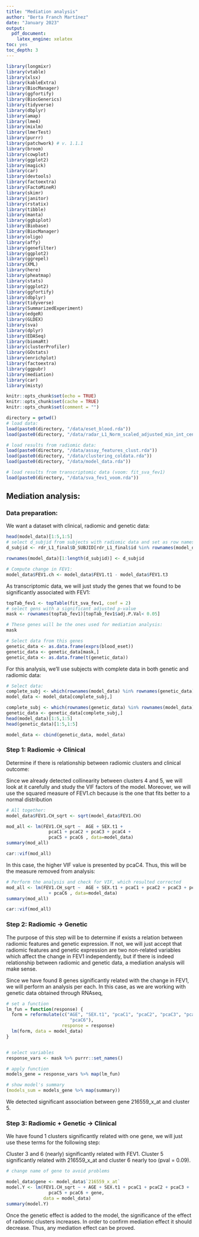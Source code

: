```yaml
---
title: "Mediation analysis"
author: "Berta Franch Martínez"
date: "January 2023"
output: 
  pdf_document: 
    latex_engine: xelatex
toc: yes
toc_depth: 3    
---
```


```r
library(longmixr)
library(vtable)
library(xlsx)
library(kableExtra)
library(BiocManager)
library(ggfortify)
library(BiocGenerics)
library(tidyverse)
library(dbplyr)
library(amap)
library(lme4)
library(mixlm)
library(lmerTest)
library(purrr)
library(patchwork) # v. 1.1.1
library(broom)
library(cowplot)
library(ggplot2)
library(magick)
library(car)
library(devtools)
library(factoextra)
library(FactoMineR)
library(skimr)
library(janitor)
library(rstatix)
library(tibble)
library(manta)
library(ggbiplot)
library(Biobase)
library(BiocManager)
library(oligo)
library(affy)
library(genefilter)
library(ggplot2)
library(ggrepel)
library(XML)
library(here)
library(pheatmap)
library(stats)
library(ggplot2)
library(ggfortify)
library(dbplyr)
library(tidyverse)
library(SummarizedExperiment)
library(edgeR)
library(GLDEX)
library(sva)
library(dplyr)
library(EDASeq)
library(biomaRt)
library(clusterProfiler)
library(GOstats)
library(enrichplot)
library(factoextra)
library(ggpubr)
library(mediation)
library(car)
library(misty)
```
```r
knitr::opts_chunk$set(echo = TRUE)
knitr::opts_chunk$set(cache = TRUE)
knitr::opts_chunk$set(comment = "")
```

\pagebreak

```r
directory = getwd()
# load data:
load(paste0(directory, "/data/eset_blood.rda"))
load(paste0(directory, "/data/radar_L1_Norm_scaled_adjusted_min_int_center_final.rda"))

# load results from radiomic data:
load(paste0(directory, "/data/assay_features_clust.rda"))
load(paste0(directory, "/data/clustering_coldata.rda"))
load(paste0(directory, "/data/model_data.rda"))

# load results from transcriptomic data (voom: fit_sva_fev1)
load(paste0(directory, "/data/sva_fev1_voom.rda"))
```

## Mediation analysis:

### Data preparation:

We want a dataset with clinical, radiomic and genetic data:

```r
head(model_data)[1:5,1:5]
# select d_subjid from subjects with radiomic data and set as row names:
d_subjid <- rdr_L1_final$D_SUBJID[rdr_L1_final$id %in% rownames(model_data)]

rownames(model_data)[1:length(d_subjid)] <- d_subjid

# Compute change in FEV1:
model_data$FEV1.ch <- model_data$FEV1.t1 - model_data$FEV1.t3
```

As transcriptomic data, we will just study the genes that we found to be significantly associated with FEV1:

```r
topTab_fev1 <- topTable(fit_sva_fev1, coef = 2)
# select gens with a significant adjusted p-value 
mask <- rownames(topTab_fev1)[topTab_fev1$adj.P.Val< 0.05]

# These genes will be the ones used for mediation analysis:
mask

# Select data from this genes
genetic_data <- as.data.frame(exprs(blood_eset))
genetic_data <- genetic_data[mask,]
genetic_data <- as.data.frame(t(genetic_data))
```

For this analysis, we'll use subjects with complete data in both genetic and radiomic data: 

```r
# Select data:
complete_subj <- which(rownames(model_data) %in% rownames(genetic_data))
model_data <- model_data[complete_subj,]

complete_subj <- which(rownames(genetic_data) %in% rownames(model_data))
genetic_data <- genetic_data[complete_subj,]
head(model_data)[1:5,1:5]
head(genetic_data)[1:5,1:5]

model_data <- cbind(genetic_data, model_data)
```

### Step 1: Radiomic -> Clinical

Determine if there is relationship between radiomic clusters and clinical outcome: 

Since we already detected collinearity between clusters 4 and 5, we will look at it carefully and study the VIF factors of the model. Moreover, we will use the squared measure of FEV1.ch because is the one that fits better to a normal distribution 
```r
# All together:
model_data$FEV1.CH_sqrt <- sqrt(model_data$FEV1.CH)

mod_all <- lm(FEV1.CH_sqrt ~  AGE + SEX.t1 + 
                pcaC1 + pcaC2 + pcaC3 + pcaC4 +
                pcaC5 + pcaC6 , data=model_data)
summary(mod_all)

car::vif(mod_all)
```

In this case, the higher VIF value is presented by pcaC4. Thus, this will be the measure removed from analysis:

```r
# Perform the analysis and check for VIF, which resulted corrected
mod_all <- lm(FEV1.CH_sqrt ~  AGE + SEX.t1 + pcaC1 + pcaC2 + pcaC3 + pcaC5 
                + pcaC6 , data=model_data)
summary(mod_all)

car::vif(mod_all)
```


### Step 2: Radiomic -> Genetic

The purpose of this step will be to determine if exists a relation between radiomic features and genetic expression. If not, we will just accept that radiomic features and genetic expression are two non-related variables which affect the change in FEV1 independently, but if there is indeed relationship between radiomic and genetic data, a mediation analysis will make sense.

Since we have found 8 genes significantly related with the change in FEV1, we will perform an analysis per each. In this case, as we are working with genetic data obtained through RNAseq, 

```r
# set a function
lm_fun = function(response) {
  form = reformulate(c("AGE", "SEX.t1", "pcaC1", "pcaC2", "pcaC3", "pcaC5",
                        "pcaC6"), 
                     response = response)
  lm(form, data = model_data)
}


# select variables
response_vars <- mask %>% purrr::set_names()

# apply function 
models_gene = response_vars %>% map(lm_fun)

# show model's summary
(models_sum = models_gene %>% map(summary)) 
```

We detected significant association between gene 216559_x_at and cluster 5. 

### Step 3: Radiomic + Genetic -> Clinical

We have found 1 clusters significantly related with one gene, we will just use these terms for the following step: 

Cluster 3 and 6 (nearly) significantly related with FEV1. 
Cluster 5 significantly related with 216559_x_at and cluster 6 nearly too (pval = 0.09). 

```r
# change name of gene to avoid problems

model_data$gene <- model_data$`216559_x_at`
model.Y <- lm(FEV1.CH_sqrt ~ + AGE + SEX.t1 + pcaC1 + pcaC2 + pcaC3 + 
                pcaC5 + pcaC6 + gene,
              data = model_data)
summary(model.Y)
```

Once the genetic effect is added to the model, the significance of the effect of radiomic clusters increases. In order to confirm mediation effect it should decrease. Thus, any mediation effect can be proved. 
